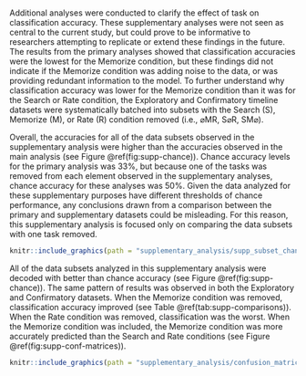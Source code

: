 # 

Additional analyses were conducted to clarify the effect of task on classification accuracy. These supplementary analyses were not seen as central to the current study, but could prove to be informative to researchers attempting to replicate or extend these findings in the future. The results from the primary analyses showed that classification accuracies were the lowest for the Memorize condition, but these findings did not indicate if the Memorize condition was adding noise to the data, or was providing redundant information to the model. To further understand why classification accuracy was lower for the Memorize condition than it was for the Search or Rate condition, the Exploratory and Confirmatory timeline datasets were systematically batched into subsets with the Search (S), Memorize (M), or Rate (R) condition removed (i.e., $\varnothing$MR, S$\varnothing$R, SM$\varnothing$).

Overall, the accuracies for all of the data subsets observed in the supplementary analysis were higher than the accuracies observed in the main analysis (see Figure \@ref(fig:supp-chance)). Chance accuracy levels for the primary analysis was 33\%, but because one of the tasks was removed from each element observed in the supplementary analyses, chance accuracy for these analyses was 50\%. Given the data analyzed for these supplementary purposes have different thresholds of chance performance, any conclusions drawn from a comparison between the primary and supplementary datasets could be misleading. For this reason, this supplementary analysis is focused only on comparing the data subsets with one task removed.

<!-- vs chance figure (all of them) -->
```r
knitr::include_graphics(path = "supplementary_analysis/supp_subset_chance.pdf")
```

All of the data subsets analyzed in this supplementary analysis were decoded with better than chance accuracy (see Figure \@ref(fig:supp-chance)). The same pattern of results was observed in both the Exploratory and Confirmatory datasets. When the Memorize condition was removed, classification accuracy improved (see Table \@ref(tab:supp-comparisons)). When the Rate condition was removed, classification was the worst. When the Memorize condition was included, the Memorize condition was more accurately predicted than the Search and Rate conditions (see Figure \@ref(fig:supp-conf-matrices)).

<!-- comparisons table (all of them) -->
\begin{table}[!h]
    \centering
    \caption{Supplementary Subset Comparisons}
    \label{tab:supp-comparisons}
    \begin{tabular}{l c c c c}
         & \multicolumn{2}{c}{Exploratory} & \multicolumn{2}{c}{Confirmatory} \\
        \hline
        Comparison & \textit{t} & \multicolumn{1}{c|}{\textit{p}} & \textit{t} & \textit{p} \\
        \hline
        $\varnothing$MR vs. S$\varnothing$R & 3.248 & \multicolumn{1}{c|}{.008} & 3.094 & .012 \\
        $\varnothing$MR vs. SM$\varnothing$ & 2.875 & \multicolumn{1}{c|}{.021} & 2.923 & .018 \\
        S$\varnothing$R vs. SM$\varnothing$ & 6.123 & \multicolumn{1}{c|}{< .001} & 6.017 & < .001 \\
        \hline
    \end{tabular}
\end{table}

<!-- Confusion Matrices -->
```r
knitr::include_graphics(path = "supplementary_analysis/confusion_matrices/supp_conf_matrices.pdf")
```
